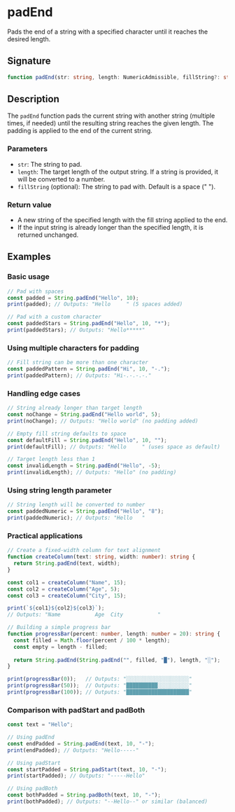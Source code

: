 # padEnd

Pads the end of a string with a specified character until it reaches the desired length.

## Signature

```ts
function padEnd(str: string, length: NumericAdmissible, fillString?: string): string
```

## Description

The `padEnd` function pads the current string with another string (multiple times, if needed) until the resulting string reaches the given length. The padding is applied to the end of the current string.

### Parameters
- `str`: The string to pad.
- `length`: The target length of the output string. If a string is provided, it will be converted to a number.
- `fillString` (optional): The string to pad with. Default is a space (" ").

### Return value
- A new string of the specified length with the fill string applied to the end.
- If the input string is already longer than the specified length, it is returned unchanged.

## Examples

### Basic usage

```ts
// Pad with spaces
const padded = String.padEnd("Hello", 10);
print(padded); // Outputs: "Hello     " (5 spaces added)

// Pad with a custom character
const paddedStars = String.padEnd("Hello", 10, "*");
print(paddedStars); // Outputs: "Hello*****"
```

### Using multiple characters for padding

```ts
// Fill string can be more than one character
const paddedPattern = String.padEnd("Hi", 10, "-.");
print(paddedPattern); // Outputs: "Hi-.-.-.-."
```

### Handling edge cases

```ts
// String already longer than target length
const noChange = String.padEnd("Hello world", 5);
print(noChange); // Outputs: "Hello world" (no padding added)

// Empty fill string defaults to space
const defaultFill = String.padEnd("Hello", 10, "");
print(defaultFill); // Outputs: "Hello     " (uses space as default)

// Target length less than 1
const invalidLength = String.padEnd("Hello", -5);
print(invalidLength); // Outputs: "Hello" (no padding)
```

### Using string length parameter

```ts
// String length will be converted to number
const paddedNumeric = String.padEnd("Hello", "8");
print(paddedNumeric); // Outputs: "Hello   "
```

### Practical applications

```ts
// Create a fixed-width column for text alignment
function createColumn(text: string, width: number): string {
  return String.padEnd(text, width);
}

const col1 = createColumn("Name", 15);
const col2 = createColumn("Age", 5);
const col3 = createColumn("City", 15);

print(`${col1}${col2}${col3}`);
// Outputs: "Name           Age  City           "

// Building a simple progress bar
function progressBar(percent: number, length: number = 20): string {
  const filled = Math.floor(percent / 100 * length);
  const empty = length - filled;
  
  return String.padEnd(String.padEnd("", filled, "█"), length, "░");
}

print(progressBar(0));   // Outputs: "░░░░░░░░░░░░░░░░░░░░"
print(progressBar(50));  // Outputs: "██████████░░░░░░░░░░"
print(progressBar(100)); // Outputs: "████████████████████"
```

### Comparison with padStart and padBoth

```ts
const text = "Hello";

// Using padEnd
const endPadded = String.padEnd(text, 10, "-");
print(endPadded); // Outputs: "Hello-----"

// Using padStart
const startPadded = String.padStart(text, 10, "-");
print(startPadded); // Outputs: "-----Hello"

// Using padBoth
const bothPadded = String.padBoth(text, 10, "-");
print(bothPadded); // Outputs: "--Hello--" or similar (balanced)
```